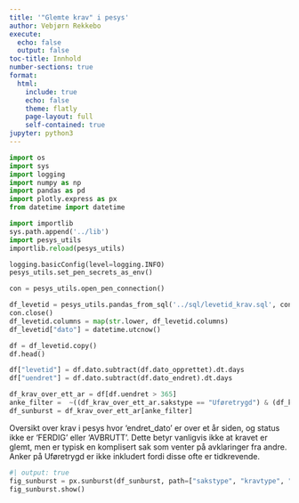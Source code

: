 ```yaml
---
title: '"Glemte krav" i pesys'
author: Vebjørn Rekkebo
execute:
  echo: false
  output: false
toc-title: Innhold
number-sections: true
format:
  html:
    include: true
    echo: false
    theme: flatly
    page-layout: full
    self-contained: true
jupyter: python3
---
```


```python
import os
import sys
import logging
import numpy as np
import pandas as pd
import plotly.express as px
from datetime import datetime

import importlib
sys.path.append('../lib')
import pesys_utils
importlib.reload(pesys_utils)

logging.basicConfig(level=logging.INFO)
pesys_utils.set_pen_secrets_as_env()
```

```python
con = pesys_utils.open_pen_connection()

df_levetid = pesys_utils.pandas_from_sql('../sql/levetid_krav.sql', con, tuning=1000)
con.close()
df_levetid.columns = map(str.lower, df_levetid.columns)
df_levetid["dato"] = datetime.utcnow()
```

```python
df = df_levetid.copy()
df.head()
```

```python
df["levetid"] = df.dato.subtract(df.dato_opprettet).dt.days
df["uendret"] = df.dato.subtract(df.dato_endret).dt.days
```

```python
df_krav_over_ett_ar = df[df.uendret > 365]
anke_filter =  ~((df_krav_over_ett_ar.sakstype == "Uføretrygd") & (df_krav_over_ett_ar.kravtype == "Anke"))
df_sunburst = df_krav_over_ett_ar[anke_filter]
```

Oversikt over krav i pesys hvor 'endret_dato' er over et år siden, og status ikke er 'FERDIG' eller 'AVBRUTT'. Dette betyr vanligvis ikke at kravet er glemt, men er typisk en komplisert sak som venter på avklaringer fra andre. Anker på Uføretrygd er ikke inkludert fordi disse ofte er tidkrevende.

```python
#| output: true
fig_sunburst = px.sunburst(df_sunburst, path=["sakstype", "kravtype", "kravstatus"], color_discrete_sequence=px.colors.qualitative.Dark2, height=1000)
fig_sunburst.show()
```

